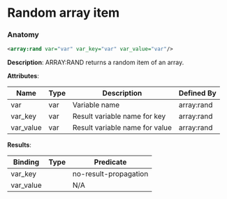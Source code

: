 # Random array item

### Anatomy

```xml
<array:rand var="var" var_key="var" var_value="var"/>
```

 **Description**:
 ARRAY:RAND returns a random item of an array.

**Attributes**:

| Name | Type | Description | Defined By |
| ---- | ---- | ----------- | ---------- |
| var | var | Variable name | array:rand |
| var_key | var | Result variable name for key | array:rand |
| var_value | var | Result variable name for value | array:rand |


**Results**:

| Binding | Type | Predicate |
| ------- | ---- | --------- |
| var_key |  | no-result-propagation |
| var_value |  | N/A |


